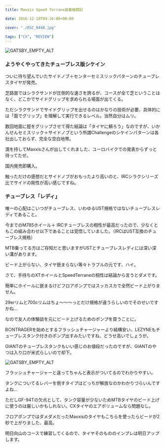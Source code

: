 ---
title: Maxxis Speed Terrane装着格闘記

date: 2016-12-10T04:16:00+00:00

cover: "./DSC_0448.jpg"

tags: ["CX", "REVIEW"]
---

![GATSBY_EMPTY_ALT](./DSC_0448.jpg)

### ようやくやってきたチューブレス版シケイン

ついに待ち望んでいたサイドノブ＋センターセミスリックパターンのチューブレスタイヤが発売。

<LinkBox isAmazonLink url="https://www.amazon.co.jp/dp/B01M8LR2G6/" />

芝路面ではシラクサンドが圧倒的な速さを誇るが、コースが全て芝ということはなく、どこかでサイドグリップを求められる場面が出てくる。

ただシラクサンドでサイドグリップを出せるのはかなりの技術が必要、具体的には「面でグリップ」を理解して実行できるレベル。当然自分はムリ。

数回地面に脛をグリップさせて得た結論は「タイヤに頼ろう」なのですが、いかんせんセミスリック＋サイドノブという所謂Challengeのシケインパターンは各社出しておらず、完全な空白地帯。

満を持してMaxxisさんが出してくれました、ユーロバイクでの発表からずっと待ってたぜ。

国内発売即購入。

触っただけの感想だとサイドノブがおもったより高いのと、IRCシラクシリーズ比でサイドの剛性が高い感じですね。

### チューブレス「レディ」

唯一の心配はこいつがチューブレス、いわゆるUST規格ではないチューブレスレディであること。

今までのM785ホイール＋ IRCチューブレスの相性が最高だったので、少なくともこの組み合わせ以下であることは覚悟していました。（IRCはUST互換のチューブレス規格）

MTB乗ってる方はご存知だと思いますがUSTとチューブレスレディには深い深い溝があります。

ビード上がらない、タイヤ嵌まらない等々トラブルの元です、ハイ。

さて、手持ちのXTホイールとSpeedTerraneの相性は結論から言うとダメです。

簡単にホイールに嵌まるけどフロアポンプではスッカスカで全然ビード上がりません。

29erリムと700cリムはちょ～～～っとだけ規格が違うらしいのでそのせいですかね…

なので友人の体験談を元にビード上げるためのポンプを買うことに。

B○NTRAGERを始めとするフラッシュチャージャーより結構安い、LEZYNEもチューブレスタンク付きのポンプ出すみたいですね、どうせ高いでしょうが。

GIANTのチューブレスタンクもいい感じのお値段だったのですが、GIANTのやつは入り口が米式らしいので却下。

![GATSBY_EMPTY_ALT](./DSC_0449.jpg)

フラッシュチャージャーと違ってちゃんと表示がついてるのでわかりやすい。

タンクについてるレバーを倒すタイプはどっちが解放なのかわかりづらいんですよね…

ただしGF-94Tの欠点として、タンク容量が少ないためMTBタイヤのビード上げに使うのは厳しいかもしれない。CXタイヤのエアボリュームなら問題なし。

フロアポンプではダメダメだったMaxxisのタイヤもこちらを使ったらビードが2秒で上がりました、最高。

明日向山のコースで練習してくるので、タイヤそのもののインプレは明日アップします。

<LinkBox isAmazonLink url="https://www.amazon.co.jp/dp/B01JG277DA/" />
